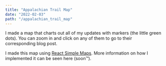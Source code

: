 ```yaml
---
title: "Appalachian Trail Map"
date: "2022-02-03"
path: "/appalachian_trail_map"
---
```



I made a map that charts out all of my updates with markers (the little green dots). You can zoom in and click on any of them to go to their corresponding blog post.

<LazyMap />

I made this map using [React Simple Maps](https://www.react-simple-maps.io/). More information on how I implemented it can be seen here (soon™).

